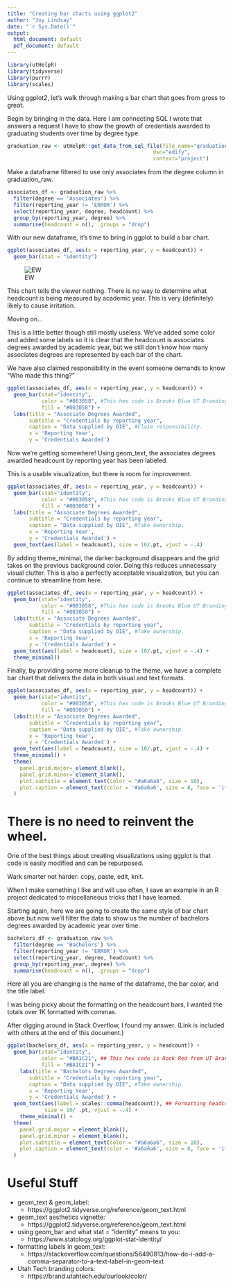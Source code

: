 ```yaml
---
title: "Creating bar charts using ggplot2"
author: "Joy Lindsay"
date: "`r Sys.Date()`"
output:
  html_document: default
  pdf_document: default
---
```


```r
library(utHelpR)
library(tidyverse)
library(purrr)
library(scales)
```

Using ggplot2, let's walk through making a bar chart that goes from gross to great.

Begin by bringing in the data. Here I am connecting SQL I wrote that answers a request I have to show the growth of credentials awarded to graduating students over time by degree type.

```r
graduation_raw <- utHelpR::get_data_from_sql_file(file_name="graduation.sql",
                                               dsn="edify",
                                               context="project")
```

Make a dataframe filtered to use only associates from the degree column in graduation_raw.

```r
associates_df <- graduation_raw %>%
  filter(degree == 'Associates') %>%
  filter(reporting_year != 'ERROR') %>%
  select(reporting_year, degree, headcount) %>%
  group_by(reporting_year, degree) %>%
  summarise(headcount = n(), .groups = "drop")
```

With our new dataframe, it's time to bring in ggplot to build a bar chart.

```r
ggplot(associates_df, aes(x = reporting_year, y = headcount)) +
  geom_bar(stat = "identity")
```

![EW](ew.png)

This chart tells the viewer nothing. There is no way to determine what headcount is being measured by academic year. This is very (definitely) likely to cause irritation.

Moving on...

This is a little better though still mostly useless. We've added some color and added some labels so it is clear that the headcount is associates degrees awarded by academic year, but we still don't know how many associates degrees are represented by each bar of the chart. 

We have also claimed responsibility in the event someone demands to know "Who made this thing?"

```r
ggplot(associates_df, aes(x = reporting_year, y = headcount)) +
  geom_bar(stat="identity",
           color = "#003058", #This hex code is Brooks Blue UT Branding.
           fill = "#003058") +
  labs(title = "Associate Degrees Awarded",
       subtitle = "Credentials by reporting year", 
       caption = "Data supplied by OIE", #Claim responsibility.
       x = 'Reporting Year',
       y = 'Credentials Awarded')
```

Now we're getting somewhere! Using geom_text, the associates degrees awarded headcount by reporting year has been labeled. 

This is a usable visualization, but there is room for improvement.

```r
ggplot(associates_df, aes(x = reporting_year, y = headcount)) +
  geom_bar(stat="identity",
           color = "#003058", #This hex code is Brooks Blue UT Branding.
           fill = "#003058") +
  labs(title = "Associate Degrees Awarded",
       subtitle = "Credentials by reporting year",
       caption = "Data supplied by OIE", #Take ownership.
       x = 'Reporting Year',
       y = 'Credentials Awarded') + 
  geom_text(aes(label = headcount), size = 10/.pt, vjust = -.4)
```

By adding theme_minimal, the darker background disappears and the grid takes on the previous background color. Doing this reduces unnecessary visual clutter. This is also a perfectly acceptable visualization,  but you can continue to streamline from here.

```r
ggplot(associates_df, aes(x = reporting_year, y = headcount)) +
  geom_bar(stat="identity",
           color = "#003058", #This hex code is Brooks Blue UT Branding.
           fill = "#003058") +
  labs(title = "Associate Degrees Awarded",
       subtitle = "Credentials by reporting year",
       caption = "Data supplied by OIE", #Take ownership.
       x = 'Reporting Year',
       y = 'Credentials Awarded') + 
  geom_text(aes(label = headcount), size = 10/.pt, vjust = -.4) +
  theme_minimal()
```

Finally, by providing some more cleanup to the theme, we have a complete bar chart that delivers the data in both visual and text formats.

```r
ggplot(associates_df, aes(x = reporting_year, y = headcount)) +
  geom_bar(stat="identity",
           color = "#003058", #This hex code is Brooks Blue UT Branding.
           fill = "#003058") +
  labs(title = "Associate Degrees Awarded",
       subtitle = "Credentials by reporting year",
       caption = "Data supplied by OIE", #Take ownership.
       x = 'Reporting Year',
       y = 'Credentials Awarded') + 
  geom_text(aes(label = headcount), size = 10/.pt, vjust = -.4) +
  theme_minimal() +
  theme(
    panel.grid.major= element_blank(),
    panel.grid.minor= element_blank(),
    plot.subtitle = element_text(color = "#a6a6a6", size = 10),
    plot.caption = element_text(color = '#a6a6a6', size = 8, face = 'italic')
  )
```

# There is no need to reinvent the wheel.

One of the best things about creating visualizations using ggplot is that code is easily modified and can be repurposed. 

Wark smarter not harder: copy, paste, edit, knit. 

When I make something I like and will use often, I save an example in an R project dedicated to miscellaneous tricks that I have learned.

Starting again, here we are going to create the same style of bar chart above but now we'll filter the data to show us the number of bachelors degrees awarded by academic year over time.

```r
bachelors_df <- graduation_raw %>%
  filter(degree == 'Bachelors') %>%
  filter(reporting_year != 'ERROR') %>%
  select(reporting_year, degree, headcount) %>%
  group_by(reporting_year, degree) %>%
  summarise(headcount = n(), .groups = "drop")
```

Here all you are changing is the name of the dataframe, the bar color, and the title label.

I was being picky about the formatting on the headcount bars, I wanted the totals over 1K formatted with commas. 

After digging around in Stack Overflow, I found my answer. (Link is included with others at the end of this document.)

```r
ggplot(bachelors_df, aes(x = reporting_year, y = headcount)) +
  geom_bar(stat="identity",
           color = "#BA1C21", ## This hex code is Rock Red from UT Branding.
           fill = "#BA1C21") +
    labs(title = "Bachelors Degrees Awarded",
       subtitle = "Credentials by reporting year",
       caption = "Data supplied by OIE", #Take ownership.
       x = 'Reporting Year',
       y = 'Credentials Awarded') + 
  geom_text(aes(label = scales::comma(headcount)), ## Formatting headcount with commas trick.
            size = 10/ .pt, vjust = -.4) + 
    theme_minimal() +
  theme(
    panel.grid.major = element_blank(),
    panel.grid.minor = element_blank(),
    plot.subtitle = element_text(color = "#a6a6a6", size = 10),
    plot.caption = element_text(color = '#a6a6a6', size = 8, face = 'italic')
  )
```

# Useful Stuff

- geom_text & geom_label:
  - https://ggplot2.tidyverse.org/reference/geom_text.html
  
- geom_text aesthetics vignette:
  - https://ggplot2.tidyverse.org/reference/geom_text.html
  
- using geom_bar and what stat = "identity" means to you:
  - https://www.statology.org/ggplot-stat-identity/
  
- formatting labels in geom_text:
  - https://stackoverflow.com/questions/56490813/how-do-i-add-a-comma-separator-to-a-text-label-in-geom-text
  
- Utah Tech branding colors:
  - https://brand.utahtech.edu/ourlook/color/
  